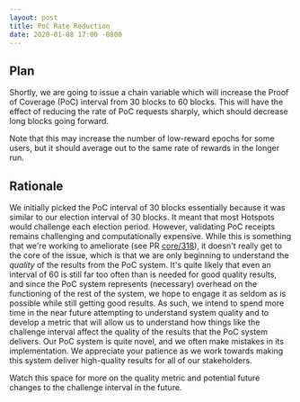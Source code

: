 ```yaml
---
layout: post
title: PoC Rate Reduction
date: 2020-01-08 17:00 -0800
---
```


## Plan

Shortly, we are going to issue a chain variable which will increase the Proof of Coverage (PoC)
interval from 30 blocks to 60 blocks. This will have the effect of reducing the rate of PoC requests
sharply, which should decrease long blocks going forward.

<!--truncate-->

Note that this may increase the number of low-reward epochs for some users, but it should average
out to the same rate of rewards in the longer run.

## Rationale

We initially picked the PoC interval of 30 blocks essentially because it was similar to our election
interval of 30 blocks. It meant that most Hotspots would challenge each election period. However,
validating PoC receipts remains challenging and computationally expensive. While this is something
that we're working to ameliorate (see PR
[core/318](https://github.com/helium/blockchain-core/pull/318)), it doesn't really get to the core
of the issue, which is that we are only beginning to understand the _quality_ of the results from
the PoC system. It's quite likely that even an interval of 60 is still far too often than is needed
for good quality results, and since the PoC system represents (necessary) overhead on the
functioning of the rest of the system, we hope to engage it as seldom as is possible while still
getting good results. As such, we intend to spend more time in the near future attempting to
understand system quality and to develop a metric that will allow us to understand how things like
the challenge interval affect the quality of the results that the PoC system delivers. Our PoC
system is quite novel, and we often make mistakes in its implementation. We appreciate your patience
as we work towards making this system deliver high-quality results for all of our stakeholders.

Watch this space for more on the quality metric and potential future changes to the challenge
interval in the future.

